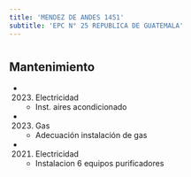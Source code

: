 ```yaml
---
title: 'MENDEZ DE ANDES 1451'
subtitle: 'EPC N° 25 REPUBLICA DE GUATEMALA'
---
```


#


## Mantenimiento

*  (2023) Electricidad 
    + Inst. aires acondicionado

*  (2023) Gas 
    + Adecuación instalación de gas

*  (2021) Electricidad 
    + Instalacion 6 equipos purificadores




